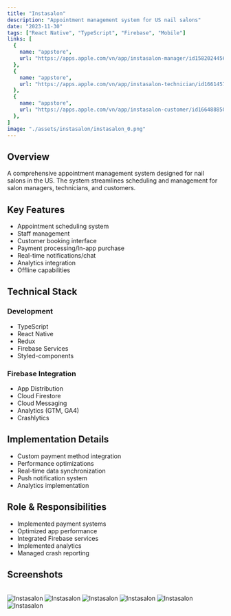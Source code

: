 ```yaml
---
title: "Instasalon"
description: "Appointment management system for US nail salons"
date: "2023-11-30"
tags: ["React Native", "TypeScript", "Firebase", "Mobile"]
links: [
  {
    name: "appstore",
    url: "https://apps.apple.com/vn/app/instasalon-manager/id1582024456",
  },
  {
    name: "appstore",
    url: "https://apps.apple.com/vn/app/instasalon-technician/id1661457401",
  },
  {
    name: "appstore",
    url: "https://apps.apple.com/vn/app/instasalon-customer/id1664888506",
  },
]
image: "./assets/instasalon/instasalon_0.png"
---
```


## Overview

A comprehensive appointment management system designed for nail salons in the US. The system streamlines scheduling and management for salon managers, technicians, and customers.

## Key Features

- Appointment scheduling system
- Staff management
- Customer booking interface
- Payment processing/In-app purchase
- Real-time notifications/chat
- Analytics integration
- Offline capabilities

## Technical Stack

### Development
- TypeScript
- React Native
- Redux
- Firebase Services
- Styled-components

### Firebase Integration
- App Distribution
- Cloud Firestore
- Cloud Messaging
- Analytics (GTM, GA4)
- Crashlytics

## Implementation Details

- Custom payment method integration
- Performance optimizations
- Real-time data synchronization
- Push notification system
- Analytics implementation

## Role & Responsibilities

- Implemented payment systems
- Optimized app performance
- Integrated Firebase services
- Implemented analytics
- Managed crash reporting 

## Screenshots

<br />
<div className="flex flex-col gap-4">
  <Image src="./assets/instasalon/instasalon_1.png" alt="Instasalon" />
  <Image src="./assets/instasalon/instasalon_2.png" alt="Instasalon" />
  <Image src="./assets/instasalon/instasalon_3.png" alt="Instasalon" />
  <Image src="./assets/instasalon/instasalon_0.png" alt="Instasalon" />
  <Image src="./assets/instasalon/instasalon_4.png" alt="Instasalon" />
  <Image src="./assets/instasalon/instasalon_5.png" alt="Instasalon" />
</div>


